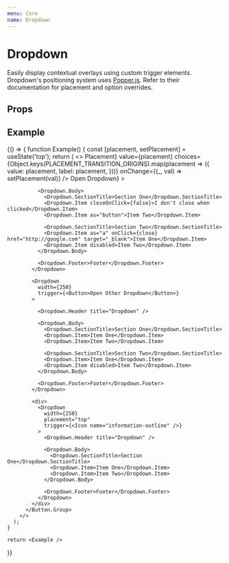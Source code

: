 ```yaml
---
menu: Core
name: Dropdown
---
```



# Dropdown

Easily display contextual overlays using custom trigger elements. Dropdown's positioning system uses [Popper.js](https://github.com/FezVrasta/popper.js). Refer to their documentation for placement and option overrides.

## Props
<PropsTable of={Dropdown} />

## Example

<Playground>
  {() => {
    function Example() {
      const [placement, setPlacement] = useState('top');
      return (
        <>
          <Button.Group>
            <RadioGroup
              label={<strong>Placement</strong>}
              value={placement}
              choices={Object.keys(PLACEMENT_TRANSITION_ORIGINS).map(placement => ({
                value: placement,
                label: placement,
              }))}
              onChange={(_, val) => setPlacement(val)}
            />
            <Dropdown
              placement={placement}
              width={250}
              trigger={<Button variant="success">Open Dropdown</Button>}
            >
              <Dropdown.Header title="Dropdown" />

              <Dropdown.Body>
                <Dropdown.SectionTitle>Section One</Dropdown.SectionTitle>
                <Dropdown.Item closeOnClick={false}>I don't close when clicked</Dropdown.Item>
                <Dropdown.Item as="button">Item Two</Dropdown.Item>

                <Dropdown.SectionTitle>Section Two</Dropdown.SectionTitle>
                <Dropdown.Item as="a" onClick={close} href="http://google.com" target="_blank">Item One</Dropdown.Item>
                <Dropdown.Item disabled>Item Two</Dropdown.Item>
              </Dropdown.Body>

              <Dropdown.Footer>Footer</Dropdown.Footer>
            </Dropdown>

            <Dropdown
              width={250}
              trigger={<Button>Open Other Dropdown</Button>}
            >

              <Dropdown.Header title="Dropdown" />

              <Dropdown.Body>
                <Dropdown.SectionTitle>Section One</Dropdown.SectionTitle>
                <Dropdown.Item>Item One</Dropdown.Item>
                <Dropdown.Item>Item Two</Dropdown.Item>

                <Dropdown.SectionTitle>Section Two</Dropdown.SectionTitle>
                <Dropdown.Item>Item One</Dropdown.Item>
                <Dropdown.Item disabled>Item Two</Dropdown.Item>
              </Dropdown.Body>

              <Dropdown.Footer>Footer</Dropdown.Footer>
            </Dropdown>

            <div>
              <Dropdown
                width={250}
                placement="top"
                trigger={<Icon name="information-outline" />}
              >
                <Dropdown.Header title="Dropdown" />

                <Dropdown.Body>
                  <Dropdown.SectionTitle>Section One</Dropdown.SectionTitle>
                  <Dropdown.Item>Item One</Dropdown.Item>
                  <Dropdown.Item>Item Two</Dropdown.Item>
                </Dropdown.Body>

                <Dropdown.Footer>Footer</Dropdown.Footer>
              </Dropdown>
            </div>
          </Button.Group>
        </>
      );
    }

    return <Example />
  }}

</Playground>

